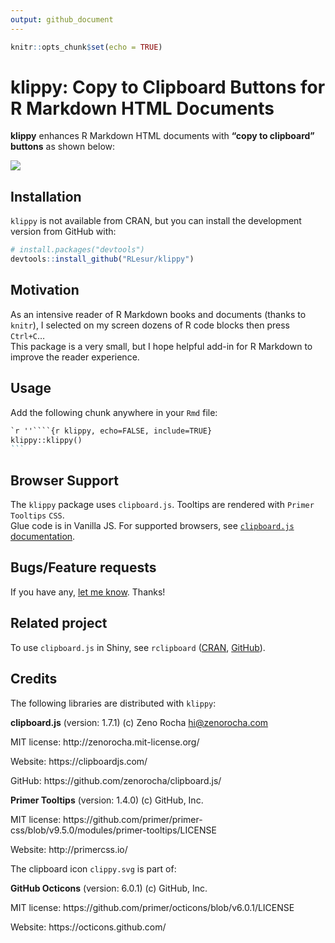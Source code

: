 ```yaml
---
output: github_document
---
```


<!-- README.md is generated from README.Rmd. Please edit that file -->


```r
knitr::opts_chunk$set(echo = TRUE)
```

# klippy: Copy to Clipboard Buttons for R Markdown HTML Documents

**klippy** enhances R Markdown HTML documents with **"copy to clipboard" buttons** as shown below:

![](./inst/README_files/img/klippy.png)

## Installation

`klippy` is not available from CRAN, but you can install the development version from GitHub with:

```r
# install.packages("devtools")
devtools::install_github("RLesur/klippy")
```

## Motivation

As an intensive reader of R Markdown books and documents (thanks to `knitr`), I selected on my screen dozens of R code blocks then press `Ctrl+C`...  
This package is a very small, but I hope helpful add-in for R Markdown to improve the reader experience.

## Usage

Add the following chunk anywhere in your `Rmd` file:

````markdown
`r ''````{r klippy, echo=FALSE, include=TRUE}
klippy::klippy()
```
````

## Browser Support

The `klippy` package uses `clipboard.js`. Tooltips are rendered with `Primer Tooltips` `CSS`.  
Glue code is in Vanilla JS.
For supported browsers, see [`clipboard.js` documentation](https://clipboardjs.com/#browser-support).

## Bugs/Feature requests

If you have any, [let me know](https://github.com/RLesur/klippy/issues). Thanks!

## Related project

To use `clipboard.js` in Shiny, see `rclipboard` ([CRAN](https://cran.r-project.org/package=rclipboard), [GitHub](https://github.com/sbihorel/rclipboard)).

## Credits

The following libraries are distributed with `klippy`:     

**clipboard.js** (version: 1.7.1) (c) Zeno Rocha <hi@zenorocha.com>     

MIT license: http://zenorocha.mit-license.org/

Website: https://clipboardjs.com/

GitHub: https://github.com/zenorocha/clipboard.js/

**Primer Tooltips** (version: 1.4.0) (c) GitHub, Inc.

MIT license: https://github.com/primer/primer-css/blob/v9.5.0/modules/primer-tooltips/LICENSE

Website: http://primercss.io/

The clipboard icon `clippy.svg` is part of:

**GitHub Octicons** (version: 6.0.1) (c) GitHub, Inc.

MIT license: https://github.com/primer/octicons/blob/v6.0.1/LICENSE

Website: https://octicons.github.com/
